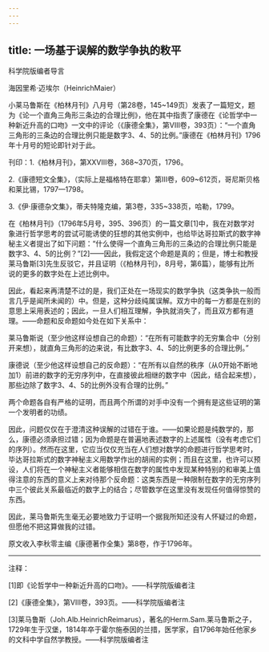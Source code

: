 ```yaml
---
---
---
```

title: 一场基于误解的数学争执的敉平
---




科学院版编者导言

海因里希·迈埃尔（HeinrichMaier）

小莱马鲁斯在《柏林月刊》八月号（第28卷，145~149页）发表了一篇短文，题为《论一个直角三角形三条边的合理比例》，他在其中指责了康德在《论哲学中一种新近升高的口吻》一文中的评论（《康德全集》，第VIII卷，393页）：“一个直角三角形的三条边的合理比例只能是数字3、4、5的比例。”康德在《柏林月刊》1796年十月号的短论即针对于此。

刊印：1.《柏林月刊》，第XXVIII卷，368~370页，1796。

2.《康德短文全集》，（实际上是福格特在耶拿）第III卷，609~612页，哥尼斯贝格和莱比锡，1797—1798。

3.《伊·康德杂文集》，蒂夫特隆克编，第3卷，335~338页，哈勒，1799。

在《柏林月刊》（1796年5月号，395、396页）的一篇文章[1]中，我在对数学对象进行哲学思考的尝试可能诱使的狂想的其他实例中，也给毕达哥拉斯式的数字神秘主义者提出了如下问题：“什么使得一个直角三角形的三条边的合理比例只能是数字3、4、5的比例？”[2]——因此，我假定这个命题是真的；但是，博士和教授莱马鲁斯[3]先生反驳它，并且证明（《柏林月刊》，8月号，第6篇），能够有比所说的更多的数字处在上述比例中。

因此，看起来再清楚不过的是，我们正处在一场现实的数学争执（这类争执一般而言几乎是闻所未闻的）中。但是，这种分歧纯属误解。双方中的每一方都是在别的意思上采用表述的；因此，一旦人们相互理解，争执就消失了，而且双方都有道理。——命题和反命题如今处在如下关系中：

莱马鲁斯说（至少他这样设想自己的命题）：“在所有可能数字的无穷集合中（分别开来想），就直角三角形的边来说，有比数字3、4、5的比例更多的合理比例。”

康德说（至少他这样设想自己的反命题）：“在所有以自然的秩序（从0开始不断地加1）前进的数字的无穷序列中，在直接彼此相继的数字中（因此，结合起来想），那些边除了数字3、4、5的比例外没有合理的比例。”

两个命题各自有严格的证明，而且两个所谓的对手中没有一个拥有是这些证明的第一个发明者的功绩。

因此，问题仅仅在于澄清这种误解的过错在于谁。——如果论题是纯数学的，那么，康德必须承担过错；因为命题是在普遍地表述数字的上述属性（没有考虑它们的序列）。然而在这里，它应当仅仅充当在人们想对数学的命题进行哲学思考时，毕达哥拉斯式的数字神秘主义用数学作出的胡闹的实例；而且在这里，也许可以预设，人们将在一个神秘主义者能够相信在数字的属性中发现某种特别的和审美上值得注意的东西的意义上来对待那个反命题：这类东西是一种限制在数字的无穷序列中三个彼此关系最临近的数字上的结合；尽管数学在这里没有发现任何值得惊赞的东西。

因此，莱马鲁斯先生毫无必要地致力于证明一个据我所知还没有人怀疑过的命题，但愿他不把这算做我的过错。

原文收入李秋零主编《康德著作全集》第8卷，作于1796年。



***



注释：

[1]即《论哲学中一种新近升高的口吻》。——科学院版编者注

[2]《康德全集》，第VIII卷，393页。——科学院版编者注

[3]莱马鲁斯（Joh.Alb.HeinrichReimarus），著名的Herm.Sam.莱马鲁斯之子，1729年生于汉堡，1814年卒于霍尔施泰因的兰措，医学家，自1796年始任他家乡的文科中学自然学教授。——科学院版编者注